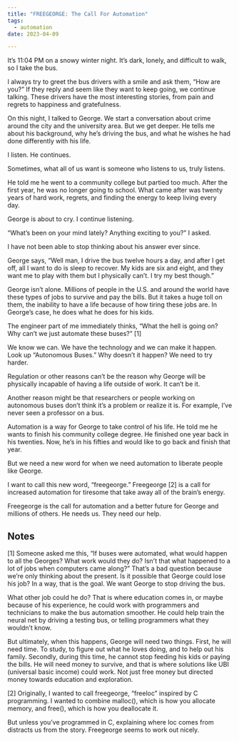 ```yaml
---
title: "FREEGEORGE: The Call For Automation"
tags:
  - automation
date: 2023-04-09

---
```

It’s 11:04 PM on a snowy winter night. It’s dark, lonely, and difficult to walk, so I take the bus.

I always try to greet the bus drivers with a smile and ask them, “How are you?” If they reply and seem like they want to keep going, we continue talking. These drivers have the most interesting stories, from pain and regrets to happiness and gratefulness. 

On this night, I talked to George. We start a conversation about crime around the city and the university area. But we get deeper. He tells me about his background, why he’s driving the bus, and what he wishes he had done differently with his life. 

I listen. He continues.

Sometimes, what all of us want is someone who listens to us, truly listens. 

He told me he went to a community college but partied too much. After the first year, he was no longer going to school. What came after was twenty years of hard work, regrets, and finding the energy to keep living every day. 

George is about to cry. I continue listening. 

“What’s been on your mind lately? Anything exciting to you?” I asked. 

I have not been able to stop thinking about his answer ever since. 

George says, “Well man, I drive the bus twelve hours a day, and after I get off, all I want to do is sleep to recover. My kids are six and eight, and they want me to play with them but I physically can’t. I try my best though.”

George isn’t alone. Millions of people in the U.S. and around the world have these types of jobs to survive and pay the bills. But it takes a huge toll on them, the inability to have a life because of how tiring these jobs are. In George’s case, he does what he does for his kids. 

The engineer part of me immediately thinks, “What the hell is going on? Why can’t we just automate these buses?” [1]

We know we can. We have the technology and we can make it happen. Look up “Autonomous Buses.” Why doesn’t it happen? We need to try harder. 

Regulation or other reasons can’t be the reason why George will be physically incapable of having a life outside of work. It can’t be it. 

Another reason might be that researchers or people working on autonomous buses don’t think it’s a problem or realize it is. For example, I’ve never seen a professor on a bus. 

Automation is a way for George to take control of his life. He told me he wants to finish his community college degree. He finished one year back in his twenties. Now, he’s in his fifties and would like to go back and finish that year. 

But we need a new word for when we need automation to liberate people like George. 

I want to call this new word, “freegeorge.” Freegeorge [2] is a call for increased automation for tiresome that take away all of the brain’s energy.

Freegeorge is the call for automation and a better future for George and millions of others. He needs us. They need our help. 

## Notes

[1] Someone asked me this, “If buses were automated, what would happen to all the Georges? What work would they do? Isn't that what happened to a lot of jobs when computers came along?” That’s a bad question because we’re only thinking about the present. Is it possible that George could lose his job? In a way, that is the goal. We want George to stop driving the bus. 

What other job could he do? That is where education comes in, or maybe because of his experience, he could work with programmers and technicians to make the bus automation smoother. He could help train the neural net by driving a testing bus, or telling programmers what they wouldn’t know. 

But ultimately, when this happens, George will need two things. First, he will need time. To study, to figure out what he loves doing, and to help out his family. Secondly, during this time, he cannot stop feeding his kids or paying the bills. He will need money to survive, and that is where solutions like UBI (universal basic income) could work. Not just free money but directed money towards education and exploration. 

[2] Originally, I wanted to call freegeorge, “freeloc” inspired by C programming. I wanted to combine malloc(), which is how you allocate memory, and free(), which is how you deallocate it. 

But unless you’ve programmed in C, explaining where loc comes from distracts us from the story. Freegeorge seems to work out nicely. 

